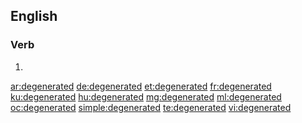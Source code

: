 ==English==

===Verb===
{{head|en}}

# {{en-past of|degenerate}}

[[ar:degenerated]]
[[de:degenerated]]
[[et:degenerated]]
[[fr:degenerated]]
[[ku:degenerated]]
[[hu:degenerated]]
[[mg:degenerated]]
[[ml:degenerated]]
[[oc:degenerated]]
[[simple:degenerated]]
[[te:degenerated]]
[[vi:degenerated]]